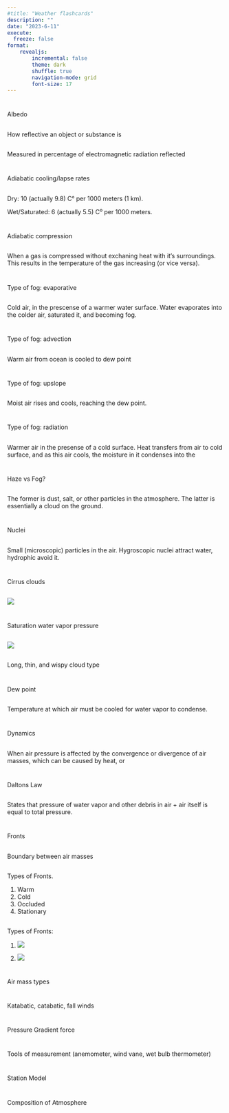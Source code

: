 ```yaml
---
#title: "Weather flashcards"
description: ""
date: "2023-6-11"
execute:
  freeze: false
format: 
    revealjs:
        incremental: false
        theme: dark
        shuffle: true
        navigation-mode: grid
        font-size: 17
---
```


# {.center}

::: {.r-stack}
Albedo
:::

## {.center}

::: {.r-stack}
How reflective an object or substance is
:::

## {.center}

::: {.r-stack}
Measured in percentage of electromagnetic radiation reflected
:::

# {.center}

::: {.r-stack}
Adiabatic cooling/lapse rates
:::

## {.center}

Dry: 10 (actually 9.8) C° per 1000 meters (1 km). 

Wet/Saturated: 6 (actually 5.5) C⁰ per 1000 meters. 

# {.center}

::: {r-stack}
Adiabatic compression
:::

## {.center}

::: {r-stack}
When a gas is compressed without exchaning heat with it's surroundings. This results in the temperature of the gas increasing (or vice versa). 
:::

# {.center}

::: {r-stack}
Type of fog: evaporative
:::

## {.center}

::: {r-stack}
Cold air, in the prescense of a warmer water surface. Water evaporates into the colder air, saturated it, and becoming fog. 
:::

# {.center}

::: {r-stack}
Type of fog: advection
:::

## {.center}

::: {r-stack}
Warm air from ocean is cooled to dew point
:::

# {.center}

::: {r-stack}
Type of fog: upslope
:::

## {.center}

::: {r-stack}
Moist air rises and cools, reaching the dew point. 
:::

# {.center}

::: {r-stack}
Type of fog: radiation
:::

## {.center}

::: {r-stack}
Warmer air in the presense of a cold surface. Heat transfers from air to cold surface, and as this air cools, the moisture in it condenses into the 
:::

# {.center}

::: {r-stack}
Haze vs Fog?
:::

## {.center}

::: {r-stack}
The former is dust, salt, or other particles in the atmosphere. The latter is essentially a cloud on the ground. 
:::

# {.center}

::: {r-stack}
Nuclei
:::

## {.center}

::: {r-stack}
Small (microscopic) particles in the air. Hygroscopic nuclei attract water, hydrophic avoid it. 
:::

# {.center}

::: {r-stack}
Cirrus clouds
:::

## {.center}

::: {r-stack}
![](https://www.metoffice.gov.uk/binaries/content/gallery/metofficegovuk/hero-images/weather/cloud/cirrus-hooks.jpg)
:::

# {.center}

::: {r-stack}
Saturation water vapor pressure
:::

## {.center}

::: {r-stack}
![](https://www.metoffice.gov.uk/binaries/content/gallery/metofficegovuk/hero-images/weather/cloud/cirrus-hooks.jpg)
:::

## {.center}

::: {r-stack}
Long, thin, and wispy cloud type
:::

# {.center}

::: {r-stack}
Dew point
:::

## {.center}

::: {r-stack}
Temperature at which air must be cooled for water vapor to condense.
:::

# {.center}

::: {r-stack}
Dynamics
:::

## {.center}

::: {r-stack}
When air pressure is affected by the convergence or divergence of air masses, which can be caused by heat, or 
:::

# {.center}

::: {r-stack}
Daltons Law
:::

## {.center}

::: {r-stack}
States that pressure of water vapor and other debris in air + air itself is equal to total pressure. 
:::


# {.center}

::: {r-stack}
Fronts
:::

## {.center}

::: {r-stack}
Boundary between air masses
:::

## {.center}

Types of Fronts.

1. Warm
2. Cold
3. Occluded
4. Stationary

## {.center}

Types of Fronts:

1. ![](https://www.thoughtco.com/thmb/Asf4SLzvS7097AZlRgIS49CSATA=/1500x0/filters:no_upscale():max_bytes(150000):strip_icc()/Warm_front_symbol222-ed615367364a4d3aa504fb99b0234358.jpg)

2. ![](https://www.thoughtco.com/thmb/kYKFWDMvpqj-pLRgx_aLmuY8-rk=/1500x0/filters:no_upscale():max_bytes(150000):strip_icc()/1280px-Cold_front_symbol2222-7972964b6a7e4ef79c51957ea7d7f15b.jpg)


# {.center}

Air mass types

# {.center}

Katabatic, catabatic, fall winds

# {.center}

Pressure Gradient force

# {.center}

Tools of measurement (anemometer, wind vane, wet bulb thermometer)

# {.center}

Station Model

# {.center}

Composition of Atmosphere

# {.center}

